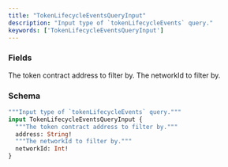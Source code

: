 ```yaml
---
title: "TokenLifecycleEventsQueryInput"
description: "Input type of `tokenLifecycleEvents` query."
keywords: ['TokenLifecycleEventsQueryInput']
---
```


### Fields

<ResponseField name="address" type="String!" required>
  The token contract address to filter by.
</ResponseField>

<ResponseField name="networkId" type="Int!" required>
  The networkId to filter by.
</ResponseField>

### Schema


```graphql 
"""Input type of `tokenLifecycleEvents` query."""
input TokenLifecycleEventsQueryInput {
  """The token contract address to filter by."""
  address: String!
  """The networkId to filter by."""
  networkId: Int!
}
```
